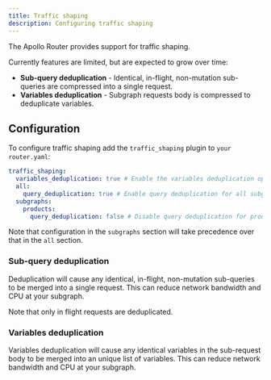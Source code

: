 ```yaml
---
title: Traffic shaping
description: Configuring traffic shaping
---
```



The Apollo Router provides support for traffic shaping.

Currently features are limited, but are expected to grow over time:

- **Sub-query deduplication** - Identical, in-flight, non-mutation sub-queries are compressed into a single request.
- **Variables deduplication** - Subgraph requests body is compressed to deduplicate variables.

## Configuration

To configure traffic shaping add the `traffic_shaping` plugin to `your router.yaml`:

```yaml title="router.yaml"
traffic_shaping:
  variables_deduplication: true # Enable the variables deduplication optimization
  all:
    query_deduplication: true # Enable query deduplication for all subgraphs.
  subgraphs:
    products:
      query_deduplication: false # Disable query deduplication for products.
```

Note that configuration in the `subgraphs` section will take precedence over that in the `all` section.

### Sub-query deduplication

Deduplication will cause any identical, in-flight, non-mutation sub-queries to be merged into a single request. This can reduce network bandwidth and CPU at your subgraph.

Note that only in flight requests are deduplicated.

### Variables deduplication

Variables deduplication will cause any identical variables in the sub-request body to be merged into an unique list of variables. This can reduce network bandwidth and CPU at your subgraph.
